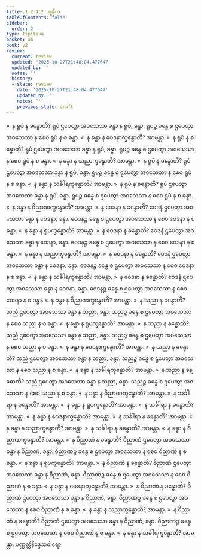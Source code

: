 ```yaml
---
title: 1.2.4.2 ပစ္စနီက
tableOfContents: false
sidebar:
  order: 2
type: tipitaka
basket: ab
book: y2
review:
  current: review
  updated: '2025-10-27T21:48:04.477647'
  updated_by: ''
  notes: ''
  history:
  - state: review
    date: '2025-10-27T21:48:04.477647'
    updated_by: ''
    notes: ''
    previous_state: draft
---
```



<ReviewStatus review={frontmatter.review} showDetails={true} />

<HypothesisAnnotation frontmatter={frontmatter} />

<DynamicBreadcrumb />

<Division number="45" book="y2" e="ch" v="33" p="29">

<Paragraph number="433" book="y2">
»  န ရူပံ န ခန္ဓောတိ?
</Paragraph>

<Paragraph number="434" book="y2">
ရူပံ ဌပေတွာ အဝသေသာ ခန္ဓာ န ရူပံ, ခန္ဓာ. ရူပဉ္စ ခန္ဓေ စ ဌပေတွာ အဝသေသာ န စေဝ ရူပံ န စ ခန္ဓာ.
</Paragraph>

<Paragraph number="435" book="y2">
«  န ခန္ဓာ န ဝေဒနာက္ခန္ဓောတိ? အာမန္တာ.
</Paragraph>

<Paragraph number="436" book="y2">
»  န ရူပံ န ခန္ဓောတိ?
</Paragraph>

<Paragraph number="437" book="y2">
ရူပံ ဌပေတွာ အဝသေသာ ခန္ဓာ န ရူပံ, ခန္ဓာ. ရူပဉ္စ ခန္ဓေ စ ဌပေတွာ အဝသေသာ န စေဝ ရူပံ န စ ခန္ဓာ.
</Paragraph>

<Paragraph number="438" book="y2">
«  န ခန္ဓာ န သညာက္ခန္ဓောတိ? အာမန္တာ.
</Paragraph>

<Paragraph number="439" book="y2">
»  န ရူပံ န ခန္ဓောတိ?
</Paragraph>

<Paragraph number="440" book="y2">
ရူပံ ဌပေတွာ အဝသေသာ ခန္ဓာ န ရူပံ, ခန္ဓာ. ရူပဉ္စ ခန္ဓေ စ ဌပေတွာ အဝသေသာ န စေဝ ရူပံ န စ ခန္ဓာ.
</Paragraph>

<Paragraph number="441" book="y2">
«  န ခန္ဓာ န သင်္ခါရက္ခန္ဓောတိ? အာမန္တာ.
</Paragraph>

<Paragraph number="442" book="y2">
»  န ရူပံ န ခန္ဓောတိ?
</Paragraph>

<Paragraph number="443" book="y2">
ရူပံ ဌပေတွာ အဝသေသာ ခန္ဓာ န ရူပံ, ခန္ဓာ. ရူပဉ္စ ခန္ဓေ စ ဌပေတွာ အဝသေသာ န စေဝ ရူပံ န စ ခန္ဓာ.
</Paragraph>

<Paragraph number="444" book="y2">
«  န ခန္ဓာ န ဝိညာဏက္ခန္ဓောတိ? အာမန္တာ.
</Paragraph>

</Division>
<Division number="46" book="y2" e="ch" v="33" p="29">

<Paragraph number="445" book="y2">
»  န ဝေဒနာ န ခန္ဓောတိ?
</Paragraph>

<Paragraph number="446" book="y2">
ဝေဒနံ ဌပေတွာ အဝသေသာ ခန္ဓာ န ဝေဒနာ, ခန္ဓာ. ဝေဒနဉ္စ ခန္ဓေ စ ဌပေတွာ အဝသေသာ န စေဝ ဝေဒနာ န စ ခန္ဓာ.
</Paragraph>

<Paragraph number="447" book="y2">
«  န ခန္ဓာ န ရူပက္ခန္ဓောတိ? အာမန္တာ.
</Paragraph>

<Paragraph number="448" book="y2">
»  န ဝေဒနာ န ခန္ဓောတိ?
</Paragraph>

<Paragraph number="449" book="y2">
ဝေဒနံ ဌပေတွာ အဝသေသာ ခန္ဓာ န ဝေဒနာ, ခန္ဓာ. ဝေဒနဉ္စ ခန္ဓေ စ ဌပေတွာ အဝသေသာ န စေဝ ဝေဒနာ န စ ခန္ဓာ.
</Paragraph>

<Paragraph number="450" book="y2">
«  န ခန္ဓာ န သညာက္ခန္ဓောတိ? အာမန္တာ.
</Paragraph>

<Paragraph number="451" book="y2">
»  န ဝေဒနာ န ခန္ဓောတိ?
</Paragraph>

<Paragraph number="452" book="y2">
ဝေဒနံ ဌပေတွာ အဝသေသာ ခန္ဓာ န ဝေဒနာ, ခန္ဓာ. ဝေဒနဉ္စ ခန္ဓေ စ ဌပေတွာ အဝသေသာ န စေဝ ဝေဒနာ န စ ခန္ဓာ.
</Paragraph>

<Paragraph number="453" book="y2">
«  န ခန္ဓာ န သင်္ခါရက္ခန္ဓောတိ? အာမန္တာ.
</Paragraph>

<Paragraph number="454" book="y2">
»  န ဝေဒနာ န ခန္ဓောတိ?
</Paragraph>

<Paragraph number="455" book="y2">
ဝေဒနံ ဌပေတွာ အဝသေသာ ခန္ဓာ န ဝေဒနာ, ခန္ဓာ. ဝေဒနဉ္စ ခန္ဓေ စ ဌပေတွာ အဝသေသာ န စေဝ ဝေဒနာ န စ ခန္ဓာ.
</Paragraph>

<Paragraph number="456" book="y2">
«  န ခန္ဓာ န ဝိညာဏက္ခန္ဓောတိ? အာမန္တာ.
</Paragraph>

</Division>
<Division number="47" book="y2" e="ch" v="33" p="30">

<Paragraph number="457" book="y2">
»  န သညာ န ခန္ဓောတိ?
</Paragraph>

<Paragraph number="458" book="y2">
သညံ ဌပေတွာ အဝသေသာ ခန္ဓာ န သညာ, ခန္ဓာ. သညဉ္စ ခန္ဓေ စ ဌပေတွာ အဝသေသာ န စေဝ သညာ န စ ခန္ဓာ.
</Paragraph>

<Paragraph number="459" book="y2">
«  န ခန္ဓာ န ရူပက္ခန္ဓောတိ? အာမန္တာ.
</Paragraph>

<Paragraph number="460" book="y2">
»  န သညာ န ခန္ဓောတိ?
</Paragraph>

<Paragraph number="461" book="y2">
သညံ ဌပေတွာ အဝသေသာ ခန္ဓာ န သညာ, ခန္ဓာ. သညဉ္စ ခန္ဓေ စ ဌပေတွာ အဝသေသာ န စေဝ သညာ န စ ခန္ဓာ.
</Paragraph>

<Paragraph number="462" book="y2">
«  န ခန္ဓာ န ဝေဒနာက္ခန္ဓောတိ? အာမန္တာ.
</Paragraph>

<Paragraph number="463" book="y2">
»  န သညာ န ခန္ဓောတိ?
</Paragraph>

<Paragraph number="464" book="y2">
သညံ ဌပေတွာ အဝသေသာ ခန္ဓာ န သညာ, ခန္ဓာ. သညဉ္စ ခန္ဓေ စ ဌပေတွာ အဝသေသာ န စေဝ သညာ န စ ခန္ဓာ.
</Paragraph>

<Paragraph number="465" book="y2">
«  န ခန္ဓာ န သင်္ခါရက္ခန္ဓောတိ? အာမန္တာ.
</Paragraph>

<Paragraph number="466" book="y2">
»  န သညာ န ခန္ဓောတိ?
</Paragraph>

<Paragraph number="467" book="y2">
သညံ ဌပေတွာ အဝသေသာ ခန္ဓာ န သညာ, ခန္ဓာ. သညဉ္စ ခန္ဓေ စ ဌပေတွာ အဝသေသာ န စေဝ သညာ န စ ခန္ဓာ.
</Paragraph>

<Paragraph number="468" book="y2">
«  န ခန္ဓာ န ဝိညာဏက္ခန္ဓောတိ? အာမန္တာ.
</Paragraph>

</Division>
<Division number="48" book="y2" e="ch" v="33" p="30">

<Paragraph number="469" book="y2">
»  န သင်္ခါရာ န ခန္ဓောတိ? အာမန္တာ.
</Paragraph>

<Paragraph number="470" book="y2">
«  န ခန္ဓာ န ရူပက္ခန္ဓောတိ? အာမန္တာ.
</Paragraph>

<Paragraph number="471" book="y2">
»  န သင်္ခါရာ န ခန္ဓောတိ? အာမန္တာ.
</Paragraph>

<Paragraph number="472" book="y2">
«  န ခန္ဓာ န ဝေဒနာက္ခန္ဓောတိ? အာမန္တာ.
</Paragraph>

<Paragraph number="473" book="y2">
»  န သင်္ခါရာ န ခန္ဓောတိ? အာမန္တာ.
</Paragraph>

<Paragraph number="474" book="y2">
«  န ခန္ဓာ န သညာက္ခန္ဓောတိ? အာမန္တာ.
</Paragraph>

<Paragraph number="475" book="y2">
»  န သင်္ခါရာ န ခန္ဓောတိ? အာမန္တာ.
</Paragraph>

<Paragraph number="476" book="y2">
«  န ခန္ဓာ န ဝိညာဏက္ခန္ဓောတိ? အာမန္တာ.
</Paragraph>

</Division>
<Division number="49" book="y2" e="ch" v="33" p="31">

<Paragraph number="477" book="y2">
»  န ဝိညာဏံ န ခန္ဓောတိ?
</Paragraph>

<Paragraph number="478" book="y2">
ဝိညာဏံ ဌပေတွာ အဝသေသာ ခန္ဓာ န ဝိညာဏံ, ခန္ဓာ. ဝိညာဏဉ္စ ခန္ဓေ စ ဌပေတွာ အဝသေသာ န စေဝ ဝိညာဏံ န စ ခန္ဓာ.
</Paragraph>

<Paragraph number="479" book="y2">
«  န ခန္ဓာ န ရူပက္ခန္ဓောတိ? အာမန္တာ.
</Paragraph>

<Paragraph number="480" book="y2">
»  န ဝိညာဏံ န ခန္ဓောတိ?
</Paragraph>

<Paragraph number="481" book="y2">
ဝိညာဏံ ဌပေတွာ အဝသေသာ ခန္ဓာ န ဝိညာဏံ, ခန္ဓာ. ဝိညာဏဉ္စ ခန္ဓေ စ ဌပေတွာ အဝသေသာ န စေဝ ဝိညာဏံ န စ ခန္ဓာ.
</Paragraph>

<Paragraph number="482" book="y2">
«  န ခန္ဓာ န ဝေဒနာက္ခန္ဓောတိ? အာမန္တာ.
</Paragraph>

<Paragraph number="483" book="y2">
»  န ဝိညာဏံ န ခန္ဓောတိ?
</Paragraph>

<Paragraph number="484" book="y2">
ဝိညာဏံ ဌပေတွာ အဝသေသာ ခန္ဓာ န ဝိညာဏံ, ခန္ဓာ. ဝိညာဏဉ္စ ခန္ဓေ စ ဌပေတွာ အဝသေသာ န စေဝ ဝိညာဏံ န စ ခန္ဓာ.
</Paragraph>

<Paragraph number="485" book="y2">
«  န ခန္ဓာ န သညာက္ခန္ဓောတိ? အာမန္တာ.
</Paragraph>

<Paragraph number="486" book="y2">
»  န ဝိညာဏံ န ခန္ဓောတိ?
</Paragraph>

<Paragraph number="487" book="y2">
ဝိညာဏံ ဌပေတွာ အဝသေသာ ခန္ဓာ န ဝိညာဏံ, ခန္ဓာ. ဝိညာဏဉ္စ ခန္ဓေ စ ဌပေတွာ အဝသေသာ န စေဝ ဝိညာဏံ န စ ခန္ဓာ.
</Paragraph>

<Paragraph number="488" book="y2">
«  န ခန္ဓာ န သင်္ခါရက္ခန္ဓောတိ? အာမန္တာ.

</Paragraph>
</Division>

<Paragraph number="489" type="center" book="y2">
ပဏ္ဏတ္တိနိဒ္ဒေသဝါရော.
</Paragraph>